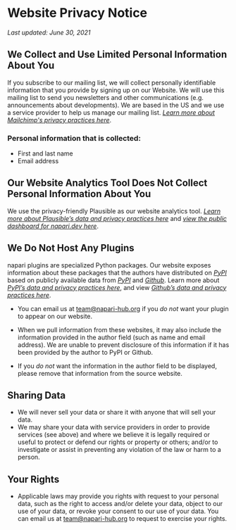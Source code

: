 
<LayoutMDX toc title="Privacy">

# Website Privacy Notice

_Last updated: June 30, 2021_

## We Collect and Use Limited Personal Information About You

If you subscribe to our mailing list, we will collect personally identifiable information that you provide by signing up on our Website. We will use this mailing list to send you newsletters and other communications (e.g. announcements about developments). We are based in the US and we use a service provider to help us manage our mailing list. [_Learn more about Mailchimp's privacy practices here_](https://mailchimp.com/legal/privacy/).

### **Personal information that is collected:**

- First and last name
- Email address

## Our Website Analytics Tool Does Not Collect Personal Information About You

We use the privacy-friendly Plausible as our website analytics tool. [_Learn more about Plausible’s data and privacy practices here_](https://plausible.io/data-policy) and [_view the public dashboard for napari.dev here_](https://plausible.io/napari.dev).

## We Do Not Host Any Plugins

napari plugins are specialized Python packages. Our website exposes information about these packages that the authors have distributed on [_PyPI_](https://pypi.org/) based on publicly available data from [_PyPI_](https://pypi.org/) and [_Github_](https://github.com/). Learn more about [_PyPI’s data and privacy practices here_](https://www.python.org/privacy/), and view [_Github’s data and privacy practices here_](https://docs.github.com/en/github/site-policy/github-privacy-statement).

- You can email us at [team@napari-hub.org](mailto:team@napari-hub.org) if you _do not_ want your plugin to appear on our website.

* When we pull information from these websites, it may also include the information provided in the author field (such as name and email address). We are unable to prevent disclosure of this information if it has been provided by the author to PyPI or Github.

- If you _do not_ want the information in the author field to be displayed, please remove that information from the source website.

## Sharing Data

- We will never sell your data or share it with anyone that will sell your data.
- We may share your data with service providers in order to provide services (see above) and where we believe it is legally required or useful to protect or defend our rights or property or others; and/or to investigate or assist in preventing any violation of the law or harm to a person.

## Your Rights

- Applicable laws may provide you rights with request to your personal data, such as the right to access and/or delete your data, object to our use of your data, or revoke your consent to our use of your data. You can email us at [team@napari-hub.org](mailto:team@napari-hub.org) to request to exercise your rights.

</LayoutMDX>
